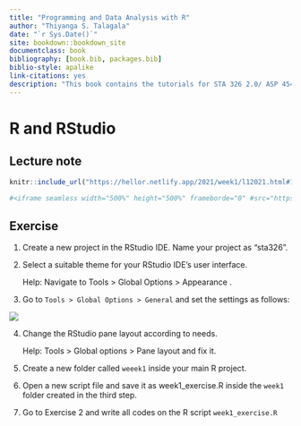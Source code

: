 ```yaml
--- 
title: "Programming and Data Analysis with R"
author: "Thiyanga S. Talagala"
date: "`r Sys.Date()`"
site: bookdown::bookdown_site
documentclass: book
bibliography: [book.bib, packages.bib]
biblio-style: apalike
link-citations: yes
description: "This book contains the tutorials for STA 326 2.0/ ASP 454 2.0 Programming and Data Analysis with R."
---
```


# R and RStudio

## Lecture note

```r
knitr::include_url("https://hellor.netlify.app/2021/week1/l12021.html#1")

#<iframe seamless width="500%" height="500%" frameborde="0" #src="https://hellor.netlify.app/2021/week1/l12021.html#1"></iframe>

```

## Exercise

1. Create a new project in the RStudio IDE. Name your project as "sta326".

2. Select a suitable theme for your RStudio IDE's user interface. 

    Help: Navigate to Tools > Global Options > Appearance .
    
3. Go to `Tools > Global Options > General` and set the settings as follows:

![](img/globaloptions.png)

4. Change the RStudio pane layout according to needs.

    Help: Tools > Global options > Pane layout and fix it.

5. Create a new folder called `weeek1` inside your main  R project.

6. Open a new script file and save it as week1_exercise.R inside the `week1` folder created in the third step.

7. Go to Exercise 2 and write all codes on the R script `week1_exercise.R`


